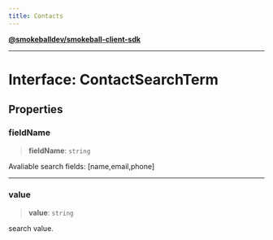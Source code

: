```yaml
---
title: Contacts
---
```

[**@smokeballdev/smokeball-client-sdk**](../../../../README.md)

***

# Interface: ContactSearchTerm

## Properties

### fieldName

> **fieldName**: `string`

Avaliable search fields: [name,email,phone]

***

### value

> **value**: `string`

search value.

